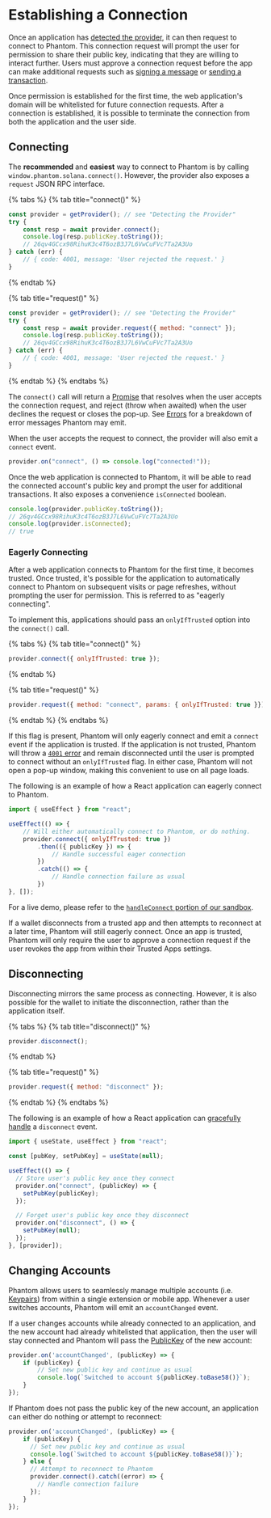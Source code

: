 # Establishing a Connection

Once an application has [detected the provider](detecting-the-provider), it can then request to connect to Phantom. This connection request will prompt the user for permission to share their public key, indicating that they are willing to interact further. Users must approve a connection request before the app can make additional requests such as [signing a message](signing-a-message) or [sending a transaction](sending-a-transaction).

Once permission is established for the first time, the web application's domain will be whitelisted for future connection requests. After a connection is established, it is possible to terminate the connection from both the application and the user side.

## Connecting

The **recommended** and **easiest** way to connect to Phantom is by calling `window.phantom.solana.connect()`. However, the provider also exposes a `request` JSON RPC interface.

{% tabs %}
{% tab title="connect()" %}

```javascript
const provider = getProvider(); // see "Detecting the Provider"
try {
    const resp = await provider.connect();
    console.log(resp.publicKey.toString());
    // 26qv4GCcx98RihuK3c4T6ozB3J7L6VwCuFVc7Ta2A3Uo 
} catch (err) {
    // { code: 4001, message: 'User rejected the request.' }
}
```

{% endtab %}

{% tab title="request()" %}

```javascript
const provider = getProvider(); // see "Detecting the Provider"
try {
    const resp = await provider.request({ method: "connect" });
    console.log(resp.publicKey.toString());
    // 26qv4GCcx98RihuK3c4T6ozB3J7L6VwCuFVc7Ta2A3Uo 
} catch (err) {
    // { code: 4001, message: 'User rejected the request.' }
}
```

{% endtab %}
{% endtabs %}

The `connect()` call will return a [Promise](https://developer.mozilla.org/en-US/docs/Web/JavaScript/Reference/Global_Objects/Promise) that resolves when the user accepts the connection request, and reject (throw when awaited) when the user declines the request or closes the pop-up. See [Errors](errors) for a breakdown of error messages Phantom may emit.

When the user accepts the request to connect, the provider will also emit a `connect` event.

```javascript
provider.on("connect", () => console.log("connected!"));
```

Once the web application is connected to Phantom, it will be able to read the connected account's public key and prompt the user for additional transactions. It also exposes a convenience `isConnected` boolean.

```javascript
console.log(provider.publicKey.toString());
// 26qv4GCcx98RihuK3c4T6ozB3J7L6VwCuFVc7Ta2A3Uo 
console.log(provider.isConnected);
// true
```

### Eagerly Connecting

After a web application connects to Phantom for the first time, it becomes trusted. Once trusted, it's possible for the application to automatically connect to Phantom on subsequent visits or page refreshes, without prompting the user for permission. This is referred to as "eagerly connecting".

To implement this, applications should pass an `onlyIfTrusted` option into the `connect()` call.

{% tabs %}
{% tab title="connect()" %}

```javascript
provider.connect({ onlyIfTrusted: true });
```

{% endtab %}

{% tab title="request()" %}

```javascript
provider.request({ method: "connect", params: { onlyIfTrusted: true }});
```

{% endtab %}
{% endtabs %}

If this flag is present, Phantom will only eagerly connect and emit a `connect` event if the application is trusted. If the application is not trusted, Phantom will throw a [`4001` error](errors) and remain disconnected until the user is prompted to connect without an `onlyIfTrusted` flag. In either case, Phantom will not open a pop-up window, making this convenient to use on all page loads.

The following is an example of how a React application can eagerly connect to Phantom.

```javascript
import { useEffect } from "react";

useEffect(() => {
    // Will either automatically connect to Phantom, or do nothing.
    provider.connect({ onlyIfTrusted: true })
        .then(({ publicKey }) => {
            // Handle successful eager connection
        })
        .catch(() => {
            // Handle connection failure as usual
        })
}, []);
```

For a live demo, please refer to the [`handleConnect` portion of our sandbox](https://github.com/phantom-labs/sandbox/blob/b57fdd0e65ce4f01290141a01e33d17fd2f539b9/src/App.tsx#L263).

If a wallet disconnects from a trusted app and then attempts to reconnect at a later time, Phantom will still eagerly connect. Once an app is trusted, Phantom will only require the user to approve a connection request if the user revokes the app from within their Trusted Apps settings.

## Disconnecting

Disconnecting mirrors the same process as connecting. However, it is also possible for the wallet to initiate the disconnection, rather than the application itself.

{% tabs %}
{% tab title="disconnect()" %}

```javascript
provider.disconnect();
```

{% endtab %}

{% tab title="request()" %}

```javascript
provider.request({ method: "disconnect" });
```

{% endtab %}
{% endtabs %}

The following is an example of how a React application can [gracefully handle](https://github.com/phantom-labs/sandbox/blob/b57fdd0e65ce4f01290141a01e33d17fd2f539b9/src/App.tsx#L107) a `disconnect` event.

```javascript
import { useState, useEffect } from "react";

const [pubKey, setPubKey] = useState(null);

useEffect(() => {
  // Store user's public key once they connect
  provider.on("connect", (publicKey) => {
    setPubKey(publicKey);
  });

  // Forget user's public key once they disconnect
  provider.on("disconnect", () => {
    setPubKey(null);
  });
}, [provider]);
```

## Changing Accounts

Phantom allows users to seamlessly manage multiple accounts (i.e. [Keypairs](https://solana-labs.github.io/solana-web3.js/classes/Keypair.html)) from within a single extension or mobile app. Whenever a user switches accounts, Phantom will emit an `accountChanged` event.

If a user changes accounts while already connected to an application, and the new account had already whitelisted that application, then the user will stay connected and Phantom will pass the [PublicKey](https://solana-labs.github.io/solana-web3.js/classes/PublicKey.html) of the new account:

```javascript
provider.on('accountChanged', (publicKey) => {
    if (publicKey) {
        // Set new public key and continue as usual
        console.log(`Switched to account ${publicKey.toBase58()}`);
    } 
});
```

If Phantom does not pass the public key of the new account, an application can either do nothing or attempt to reconnect:

```javascript
provider.on('accountChanged', (publicKey) => {
    if (publicKey) {
      // Set new public key and continue as usual
      console.log(`Switched to account ${publicKey.toBase58()}`);
    } else {
      // Attempt to reconnect to Phantom
      provider.connect().catch((error) => {
        // Handle connection failure
      });
    }
});
```
